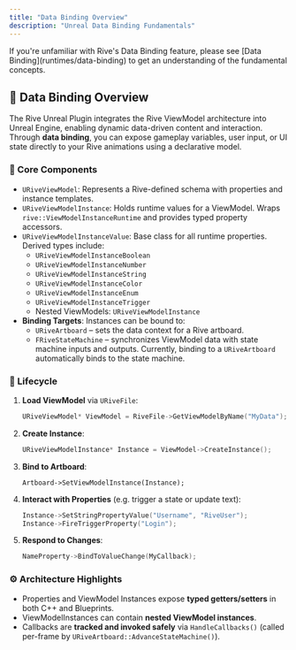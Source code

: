 ```yaml
---
title: "Data Binding Overview"
description: "Unreal Data Binding Fundamentals"
---
```


<Note>
  If you're unfamiliar with Rive's Data Binding feature, please see [Data Binding](runtimes/data-binding) to get an understanding of the fundamental concepts.
</Note>

## 🔧 Data Binding Overview

The Rive Unreal Plugin integrates the Rive ViewModel architecture into Unreal Engine, enabling dynamic data-driven content and interaction. Through **data binding**, you can expose gameplay variables, user input, or UI state directly to your Rive animations using a declarative model.

### 🔩 Core Components

- `URiveViewModel`: Represents a Rive-defined schema with properties and instance templates.
- `URiveViewModelInstance`: Holds runtime values for a ViewModel. Wraps `rive::ViewModelInstanceRuntime` and provides typed property accessors.
- `URiveViewModelInstanceValue`: Base class for all runtime properties. Derived types include:
  - `URiveViewModelInstanceBoolean`
  - `URiveViewModelInstanceNumber`
  - `URiveViewModelInstanceString`
  - `URiveViewModelInstanceColor`
  - `URiveViewModelInstanceEnum`
  - `URiveViewModelInstanceTrigger`
  - Nested ViewModels: `URiveViewModelInstance`
- **Binding Targets**: Instances can be bound to:
  - `URiveArtboard` – sets the data context for a Rive artboard.
  - `FRiveStateMachine` – synchronizes ViewModel data with state machine inputs and outputs. Currently, binding to a `URiveArtboard` automatically binds to the state machine.

### 🔄 Lifecycle

1. **Load ViewModel** via `URiveFile`:

   ```cpp
   URiveViewModel* ViewModel = RiveFile->GetViewModelByName("MyData"); 
   ```
2. **Create Instance**:

   ```cpp
   URiveViewModelInstance* Instance = ViewModel->CreateInstance(); 
   ```
3. **Bind to Artboard**:

   ```
   Artboard->SetViewModelInstance(Instance);
   ```
4. **Interact with Properties** (e.g. trigger a state or update text):

   ```cpp
   Instance->SetStringPropertyValue("Username", "RiveUser");
   Instance->FireTriggerProperty("Login"); 
   ```
5. **Respond to Changes**:

   ```cpp
   NameProperty->BindToValueChange(MyCallback); 
   ```

### ⚙️ Architecture Highlights

- Properties and ViewModel Instances expose **typed getters/setters** in both C\+\+ and Blueprints.
- ViewModelInstances can contain **nested ViewModel instances**.
- Callbacks are **tracked and invoked safely** via `HandleCallbacks()` (called per-frame by `URiveArtboard::AdvanceStateMachine()`).